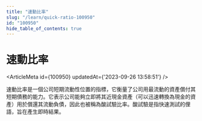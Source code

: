 ```yaml
---
title: "速動比率"
slug: "/learn/quick-ratio-100950"
id: "100950"
hide_table_of_contents: true
---
```



# 速動比率

<ArticleMeta id={100950} updatedAt={'2023-09-26 13:58:51'} />
<div className='border-solid border-b border-t-0 my-4 border-[var(--ifm-color-gray-300)]' />

速動比率是一個公司短期流動性位置的指標，它衡量了公司用最流動的資產償付其短期債務的能力。它表示公司能夠立即將其近現金資產（可以迅速轉換為現金的資產）用於償還其流動負債，因此也被稱為酸試驗比率。酸試驗是指快速測試的俚語，旨在產生即時結果。

